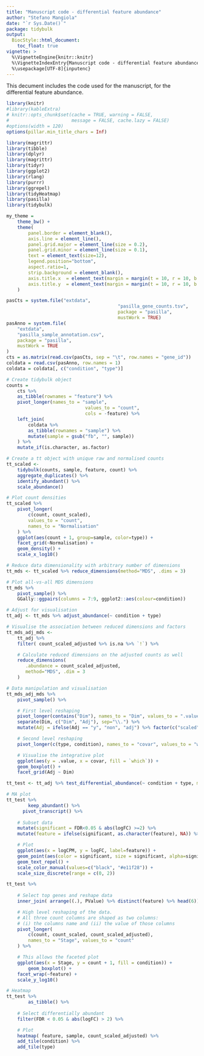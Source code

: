 ```yaml
---
title: "Manuscript code - differential feature abundance"
author: "Stefano Mangiola"
date: "`r Sys.Date()`"
package: tidybulk
output:
  BiocStyle::html_document:
    toc_float: true
vignette: >
  %\VignetteEngine{knitr::knitr}
  %\VignetteIndexEntry{Manuscript code - differential feature abundance}
  %\usepackage[UTF-8]{inputenc}
---
```


This decument includes the code used for the manuscript, for the differential feature abundance.


```r
library(knitr)
#library(kableExtra)
# knitr::opts_chunk$set(cache = TRUE, warning = FALSE,
#                       message = FALSE, cache.lazy = FALSE)
#options(width = 120)
options(pillar.min_title_chars = Inf)

library(magrittr)
library(tibble)
library(dplyr)
library(magrittr)
library(tidyr)
library(ggplot2)
library(rlang)
library(purrr)
library(ggrepel)
library(tidyHeatmap)
library(pasilla)
library(tidybulk)

my_theme = 	
	theme_bw() +
	theme(
		panel.border = element_blank(),
		axis.line = element_line(),
		panel.grid.major = element_line(size = 0.2),
		panel.grid.minor = element_line(size = 0.1),
		text = element_text(size=12),
		legend.position="bottom",
		aspect.ratio=1,
		strip.background = element_blank(),
		axis.title.x  = element_text(margin = margin(t = 10, r = 10, b = 10, l = 10)),
		axis.title.y  = element_text(margin = margin(t = 10, r = 10, b = 10, l = 10))
	)

```

```r
pasCts = system.file("extdata",
										 "pasilla_gene_counts.tsv",
										 package = "pasilla",
										 mustWork = TRUE)
pasAnno = system.file(
	"extdata",
	"pasilla_sample_annotation.csv",
	package = "pasilla",
	mustWork = TRUE
)
cts = as.matrix(read.csv(pasCts, sep = "\t", row.names = "gene_id"))
coldata = read.csv(pasAnno, row.names = 1)
coldata = coldata[, c("condition", "type")]

# Create tidybulk object
counts =
	cts %>%
	as_tibble(rownames = "feature") %>%
	pivot_longer(names_to = "sample",
							 values_to = "count",
							 cols = -feature) %>%
	left_join(
		coldata %>%
		as_tibble(rownames = "sample") %>%
		mutate(sample = gsub("fb", "", sample))
	) %>%
	mutate_if(is.character, as.factor)
```

```r
# Create a tt object with unique raw and normalised counts
tt_scaled <- 
    tidybulk(counts, sample, feature, count) %>%
    aggregate_duplicates() %>%
    identify_abundant() %>%
    scale_abundance()

# Plot count densities
tt_scaled %>%
    pivot_longer(
        c(count, count_scaled),
        values_to = "count", 
        names_to = "Normalisation"
    ) %>%
    ggplot(aes(count + 1, group=sample, color=type)) +
    facet_grid(~Normalisation) +
    geom_density() +
    scale_x_log10()

```

```r
# Reduce data dimensionality with arbitrary number of dimensions
tt_mds <- tt_scaled %>% reduce_dimensions(method="MDS", .dims = 3)

# Plot all-vs-all MDS dimensions 
tt_mds %>%
    pivot_sample() %>%
    GGally::ggpairs(columns = 7:9, ggplot2::aes(colour=condition))

```

```r
# Adjust for visualisation
tt_adj <- tt_mds %>% adjust_abundance(~ condition + type)

# Visualise the association between reduced dimensions and factors
tt_mds_adj_mds <- 
    tt_adj %>%
    filter( count_scaled_adjusted %>% is.na %>% `!`) %>%

    # Calculate reduced dimensions on the adjusted counts as well
    reduce_dimensions(
       .abundance = count_scaled_adjusted, 
       method="MDS", .dim = 3
    ) 


```

```r
# Data manipulation and visualisation 
tt_mds_adj_mds %>%
    pivot_sample() %>%

    # First level reshaping
    pivot_longer(contains("Dim"), names_to = "Dim", values_to = ".value")   %>%
    separate(Dim, c("Dim", "Adj"), sep="\\.") %>%
    mutate(Adj = ifelse(Adj == "y", "non", "adj") %>% factor(c("scaled", "adj"))) %>%

    # Second level reshaping
    pivot_longer(c(type, condition), names_to = "covar", values_to = "which") %>%

    # Visualise the integrative plot
    ggplot(aes(y = .value, x = covar, fill = `which`)) +
    geom_boxplot() +
    facet_grid(Adj ~ Dim)


```

```r
tt_test <- tt_adj %>% test_differential_abundance(~ condition + type, method = "edgeR_quasi_likelihood")

# MA plot
tt_test %>%
		keep_abundant() %>%
	  pivot_transcript() %>%
	
    # Subset data
    mutate(significant = FDR<0.05 & abs(logFC) >=2) %>%
    mutate(feature = ifelse(significant, as.character(feature), NA)) %>%

    # Plot
    ggplot(aes(x = logCPM, y = logFC, label=feature)) +
    geom_point(aes(color = significant, size = significant, alpha=significant)) +
    geom_text_repel() +
    scale_color_manual(values=c("black", "#e11f28")) +
    scale_size_discrete(range = c(0, 2)) 

```

```r
tt_test %>%
    
    # Select top genes and reshape data
    inner_join( arrange((.), PValue) %>% distinct(feature) %>% head(6)) %>%

    # High level reshaping of the data. 
    # All three count columns are shaped as two columns: 
    # (i) the columns name and (ii) the value of those columns
    pivot_longer(
    	c(count, count_scaled, count_scaled_adjusted), 
    	names_to = "Stage", values_to = "count"
    ) %>%

    # This allows the faceted plot
    ggplot(aes(x = Stage, y = count + 1, fill = condition)) +
		geom_boxplot() +
    facet_wrap(~feature) +
    scale_y_log10() 

```

```r
# Heatmap
tt_test %>%
		as_tibble() %>%
	
    # Select differentially abundant
    filter(FDR < 0.05 & abs(logFC) > 2) %>%

    # Plot
    heatmap( feature, sample, count_scaled_adjusted) %>% 
    add_tile(condition) %>%
    add_tile(type)

```
